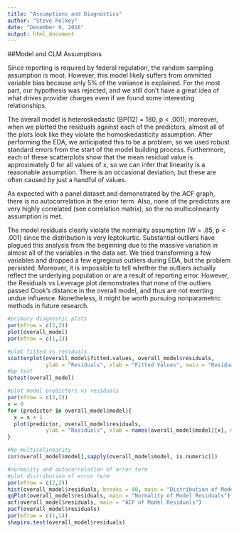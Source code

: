 ---
title: "Assumptions and Diagnostics"
author: "Steve Pelkey"
date: "December 9, 2016"
output: html_document
---

##Model and CLM Assumptions

Since reporting is required by federal regulation, the random sampling assumption is moot. However, this model likely suffers from ommitted variable bias because only 5% of the variance is explained. For the most part, our hypothesis was rejected, and we still don't have a great idea of what drives provider charges even if we found some interesting relationships. 

The overall model is heteroskedastic (BP(12) = 180, p < .001); moreover, when we plotted the residuals against each of the predictors, almost all of the plots look like they violate the homoskedasticity assumption. After performing the EDA, we anticipated this to be a problem, so we used robust standard errors from the start of the model building process. Furthermore, each of these scatterplots show that the mean residual value is approximately 0 for all values of x, so we can infer that linearity is a reasonable assumption. There is an occasional deviation, but these are often caused by just a handful of values.

As expected with a panel dataset and demonstrated by the ACF graph, there is no autocorrelation in the error term. Also, none of the predictors are very highly correlated (see correlation matrix), so the no multicolinearity assumption is met.

The model residuals clearly violate the normality assumption (W = .85, p < .001) since the distribution is very leptokurtic. Substantial outliers have plagued this analysis from the beginning due to the massive variation in almost all of the variables in the data set. We tried transforming a few variables and dropped a few egregious outliers during EDA, but the problem persisted. Moreover, it is impossible to tell whether the outliers actually reflect the underlying population or are a result of reporting error. However, the Residuals vs Leverage plot demonstrates that none of the outliers passed Cook's distance in the overall model, and thus are not exerting undue influence. Nonetheless, it might be worth pursuing nonparametric methods in future research. 

```{r}
#primary diagnostic plots
par(mfrow = c(2,2))
plot(overall_model)
par(mfrow = c(1,1))

#plot fitted vs residuals
scatterplot(overall_model$fitted.values, overall_model$residuals,
            ylab = "Residuals", xlab = "Fitted Values", main = "Residuals vs Fitted Values")
#bp test
bptest(overall_model)

#plot model predictors vs residuals
par(mfrow = c(2,2))
x = 0
for (predictor in overall_model$model){
  x = x + 1
  plot(predictor, overall_model$residuals,
            ylab = "Residuals", xlab = names(overall_model$model)[x], main = names(overall_model$model)[x])
}

#No multicolinearity
cor(overall_model$model[,sapply(overall_model$model, is.numeric)])

#normality and autocorrelation of error term
#plot distribution of error term
par(mfrow = c(2,2))
hist(overall_model$residuals, breaks = 40, main = "Distribution of Model Residuals")
qqPlot(overall_model$residuals, main = "Normality of Model Residuals")
acf(overall_model$residuals, main = "ACF of Model Residuals")
pacf(overall_model$residuals)
par(mfrow = c(1,1))
shapiro.test(overall_model$residuals)
```


